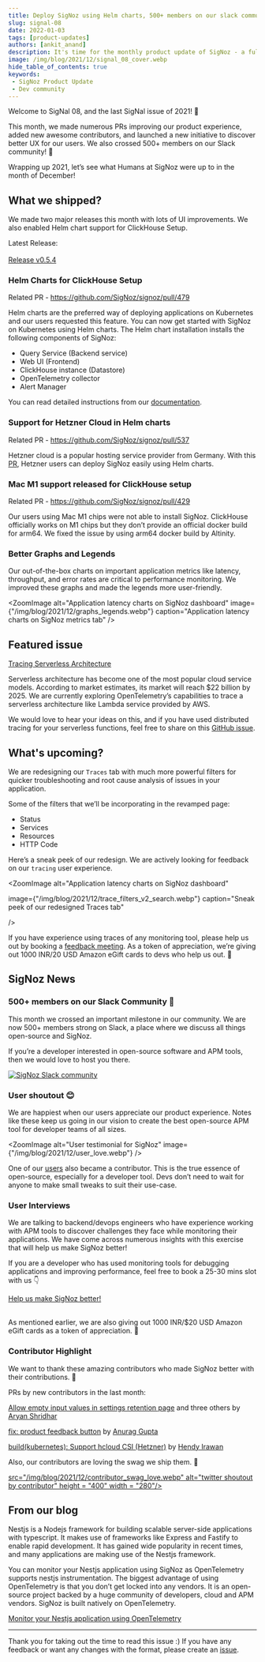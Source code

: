 ```yaml
---
title: Deploy SigNoz using Helm charts, 500+ members on our slack community - SigNal 08
slug: signal-08
date: 2022-01-03
tags: [product-updates]
authors: [ankit_anand]
description: It's time for the monthly product update of SigNoz - a full-stack open-source APM tool. Find out what we've been upto at SigNoz during December, 2021.
image: /img/blog/2021/12/signal_08_cover.webp
hide_table_of_contents: true
keywords:
 - SigNoz Product Update
 - Dev community
---
```

<head>
  <link rel="canonical" href="https://signoz.io/blog/community-update-08/"/>
</head>

Welcome to SigNal 08, and the last SigNal issue of 2021! 🥳

This month, we made numerous PRs improving our product experience, added new awesome contributors, and launched a new initiative to discover better UX for our users. We also crossed 500+ members on our Slack community! 🥳


Wrapping up 2021, let’s see what Humans at SigNoz were up to in the month of December!

## What we shipped?
We made two major releases this month with lots of UI improvements. We also enabled Helm chart support for ClickHouse Setup. 

Latest Release:<br></br>
<a href = "https://github.com/SigNoz/signoz/releases/tag/v0.5.4" rel="noopener noreferrer nofollow" target="_blank" >Release v0.5.4</a>

### Helm Charts for ClickHouse Setup
Related PR - <a href = "https://github.com/SigNoz/signoz/pull/479" rel="noopener noreferrer nofollow" target="_blank" >https://github.com/SigNoz/signoz/pull/479</a>

Helm charts are the preferred way of deploying applications on Kubernetes and our users requested this feature.  You can now get started with SigNoz on Kubernetes using Helm charts. The Helm chart installation installs the following components of SigNoz:

- Query Service (Backend service)
- Web UI (Frontend)
- ClickHouse instance (Datastore)
- OpenTelemetry collector
- Alert Manager

You can read detailed instructions from our [documentation](https://signoz.io/docs/install/kubernetes).

### Support for Hetzner Cloud in Helm charts

Related PR - <a href = "https://github.com/SigNoz/signoz/pull/537" rel="noopener noreferrer nofollow" target="_blank" >https://github.com/SigNoz/signoz/pull/537</a>

Hetzner cloud is a popular hosting service provider from Germany. With this [PR](https://github.com/SigNoz/signoz/pull/537), Hetzner users can deploy SigNoz easily using Helm charts.

### Mac M1 support released for ClickHouse setup

Related PR - <a href = "https://github.com/SigNoz/signoz/pull/429" rel="noopener noreferrer nofollow" target="_blank" >https://github.com/SigNoz/signoz/pull/429</a>

Our users using Mac M1 chips were not able to install SigNoz. ClickHouse officially works on M1 chips but they don’t provide an official docker build for arm64. We fixed the issue by using arm64 docker build by Altinity.

### Better Graphs and Legends
Our out-of-the-box charts on important application metrics like latency, throughput, and error rates are critical to performance monitoring. We improved these graphs and made the legends more user-friendly.



<ZoomImage
   alt="Application latency charts on SigNoz dashboard"
   image={"/img/blog/2021/12/graphs_legends.webp"}
   caption="Application latency charts on SigNoz metrics tab"
/>

## Featured issue
<a href = "https://github.com/SigNoz/signoz/issues/530" rel="noopener noreferrer nofollow" target="_blank" >Tracing Serverless Architecture</a>

Serverless architecture has become one of the most popular cloud service models. According to market estimates, its market will reach $22 billion by 2025. We are currently exploring OpenTelemetry’s capabilities to trace a serverless architecture like Lambda service provided by AWS.

We would love to hear your ideas on this, and if you have used distributed tracing for your serverless functions, feel free to share on this [GitHub issue](https://github.com/SigNoz/signoz/issues/530).

## What's upcoming?
We are redesigning our `Traces` tab with much more powerful filters for quicker troubleshooting and root cause analysis of issues in your application.

Some of the filters that we’ll be incorporating in the revamped page:

- Status
- Services
- Resources
- HTTP Code

Here’s a sneak peek of our redesign. We are actively looking for feedback on our `tracing` user experience.

<ZoomImage
   alt="Application latency charts on SigNoz dashboard"
   
   image={"/img/blog/2021/12/trace_filters_v2_search.webp"}
   caption="Sneak peek of our redesigned Traces tab"
   
/>

If you have experience using traces of any monitoring tool, please help us out by booking a [feedback meeting](https://calendly.com/ankit-signoz/user-feedback). As a token of appreciation, we’re giving out 1000 INR/20 USD Amazon eGift cards to devs who help us out. 🙂

## SigNoz News
### 500+ members on our Slack Community 🥳

This month we crossed an important milestone in our community. We are now 500+ members strong on Slack, a place where we discuss all things open-source and SigNoz.

If you’re a developer interested in open-source software and APM tools, then we would love to host you there.

[![SigNoz Slack community](/img/blog/common/join_slack_cta.png)](https://signoz.io/slack)

### User shoutout 😊
We are happiest when our users appreciate our product experience. Notes like these keep us going in our vision to create the best open-source APM tool for developer teams of all sizes.

<ZoomImage
    alt="User testimonial for SigNoz"
   image={"/img/blog/2021/12/user_love.webp"}
/>

One of our [users](https://www.linkedin.com/posts/pawan-bhadauria-25980b7_seed-to-scale-podcast-series-by-accel-insights-activity-6877448856892768256-Fapw) also became a contributor. This is the true essence of open-source, especially for a developer tool. Devs don’t need to wait for anyone to make small tweaks to suit their use-case.



### User Interviews
We are talking to backend/devops engineers who have experience working with APM tools to discover challenges they face while monitoring their applications. We have come across numerous insights with this exercise that will help us make SigNoz better!

If you are a developer who has used monitoring tools for debugging applications and improving performance, feel free to book a 25-30 mins slot with us 👇

[Help us make SigNoz better!](https://calendly.com/ankit-signoz/user-feedback)<br></br>

As mentioned earlier, we are also giving out 1000 INR/$20 USD Amazon eGift cards as a token of appreciation. 🙌

### Contributor Highlight
We want to thank these amazing contributors who made SigNoz better with their contributions. 🤗

PRs by new contributors in the last month:

[Allow empty input values in settings retention page](https://github.com/SigNoz/signoz/pull/459) and three others by [Aryan Shridhar](https://github.com/aryanshridhar)

[fix: product feedback button](https://github.com/SigNoz/signoz/pull/458) by [Anurag Gupta](https://github.com/Anurag5086)

[build(kubernetes): Support hcloud CSI (Hetzner)](https://github.com/SigNoz/signoz/pull/537) by [Hendy Irawan](https://github.com/ceefour)

Also, our contributors are loving the swag we ship them. 🥳


<div align="left">
<a href="https://twitter.com/anurag_gupta23/status/1476089058384252929">
  src="/img/blog/2021/12/contributor_swag_love.webp"  alt="twitter shoutout by contributor"
       height = "400" width = "280"/> </a>
</div>




## From our blog
Nestjs is a Nodejs framework for building scalable server-side applications with typescript. It makes use of frameworks like Express and Fastify to enable rapid development. It has gained wide popularity in recent times, and many applications are making use of the Nestjs framework.

You can monitor your Nestjs application using SigNoz as OpenTelemetry supports nestjs instrumentation. The biggest advantage of using OpenTelemetry is that you don’t get locked into any vendors. It is an open-source project backed by a huge community of developers, cloud and APM vendors. SigNoz is built natively on OpenTelemetry.

[Monitor your Nestjs application using OpenTelemetry](https://signoz.io/blog/opentelemetry-nestjs/)

---
Thank you for taking out the time to read this issue :) If you have any feedback or want any changes with the format, please create an [issue](https://github.com/SigNoz/signoz/issues).










